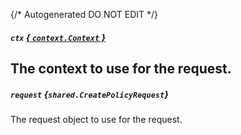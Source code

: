 {/* Autogenerated DO NOT EDIT  */}

##### `ctx` [*{ `context.Context` }*](https://pkg.go.dev/context#Context)
The context to use for the request.
---
##### `request` *{`shared.CreatePolicyRequest`}*
The request object to use for the request.

<Collapsible openLabel={Labels.showProperties} closeLabel={Labels.hideProperties}>
  <CreatePolicyRequest />
</Collapsible>



